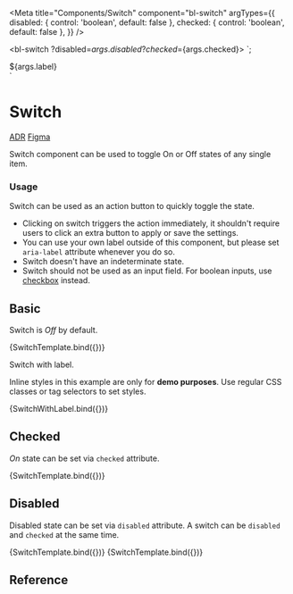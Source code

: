 
<Meta
  title="Components/Switch"
  component="bl-switch"
  argTypes={{
    disabled: {
      control: 'boolean',
      default: false
    },
    checked: {
      control: 'boolean',
      default: false
    },
  }}
/>

<bl-switch
  ?disabled=${args.disabled}
  ?checked=${args.checked}>
</bl-switch>
`;

<div style="display: flex;align-items: center;gap: var(--bl-size-2xs)">
  <label style="font: var(--bl-font-title-3);color: var(--bl-color-neutral-dark)">${args.label}</label>
  <bl-switch
    ?disabled=${args.disabled}
    ?checked=${args.checked}
    aria-label="${args.label}"
  ></bl-switch>
</div>
`

# Switch

<bl-badge icon="document">[ADR](https://github.com/Trendyol/baklava/issues/266)</bl-badge>
<bl-badge icon="puzzle">[Figma](https://www.figma.com/file/RrcLH0mWpIUy4vwuTlDeKN/Baklava-Design-Guide?node-id=118%3A4070)</bl-badge>

Switch component can be used to toggle On or Off states of any single item.

### Usage

Switch can be used as an action button to quickly toggle the state.

* Clicking on switch triggers the action immediately, it shouldn't require users to click an extra button to apply or save the settings.
* You can use your own label outside of this component, but please set `aria-label` attribute whenever you do so.
* Switch doesn't have an indeterminate state.
* Switch should not be used as an input field. For boolean inputs, use [checkbox](/?path=/docs/components-checkbox--basic-usage) instead.

## Basic

Switch is _Off_ by default.

<Canvas>
  <Story name="Basic Usage">
    {SwitchTemplate.bind({})}
  </Story>
</Canvas>

Switch with label.

<bl-alert variant="warning" icon>Inline styles in this example are only for **demo purposes**. Use regular CSS classes or tag selectors to set styles.</bl-alert>

<Canvas>
  <Story name="Switch with label" args={{ label: "Label for Switch" }}>
    {SwitchWithLabel.bind({})}
  </Story>
</Canvas>

## Checked

_On_ state can be set via `checked` attribute.

<Canvas>
  <Story name="Checked" args={{ checked: true }}>
    {SwitchTemplate.bind({})}
  </Story>
</Canvas>

## Disabled

Disabled state can be set via `disabled` attribute. A switch can be `disabled` and `checked` at the same time.

<Canvas>
  <Story name="Disabled" args={{ disabled: true }}>
    {SwitchTemplate.bind({})}
  </Story>
  <Story name="Disabled and Checked" args={{ disabled: true, checked: true }}>
    {SwitchTemplate.bind({})}
  </Story>
</Canvas>

## Reference

<ArgsTable of="bl-switch" />
